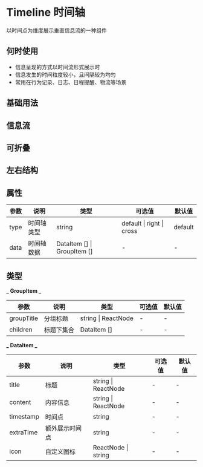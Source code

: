 # Timeline 时间轴

以时间点为维度展示垂直信息流的一种组件

## 何时使用

- 信息呈现的方式以时间流形式展示时
- 信息发生的时间粒度较小，且间隔较为均匀
- 常用在行为记录、日志、日程提醒、物流等场景

## 基础用法


<DemoBasic />

## 信息流


<DemoInfo />

## 可折叠


<DemoCollapse />

## 左右结构


<DemoCross />

## 属性

| 参数   | 说明       | 类型                        | 可选值                   | 默认值 |
| ------ | ---------- | --------------------------- | ------------------------ | ------ |
| type | 时间轴类型   | string                      | default \| right \| cross | default |
| data   | 时间轴数据 | DataItem [] \| GroupItem [] | -                        | -      |

## 类型

**_ GroupItem _**

| 参数       | 说明       | 类型        | 可选值 | 默认值 |
| ---------- | ---------- | ----------- | ------ | ------ |
| groupTitle | 分组标题   | string \| ReactNode     | -      | -      |
| children   | 标题下集合 | DataItem [] | -      | -      |

**_ DataItem _**

| 参数        | 说明           | 类型                | 可选值 | 默认值 |
| ----------- | -------------- | ------------------- | ------ | ------ |
| title       | 标题           | string \| ReactNode | -      | -      |
| content | 内容信息       | string \| ReactNode | -      | -      |
| timestamp   | 时间点         | string              | -      | -      |
| extraTime   | 额外展示时间点 | string              | -      | -      |
| icon         | 自定义图标     | ReactNode \| string           | -      | -      |
